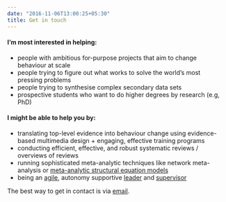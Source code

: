 ```yaml
---
date: "2016-11-06T13:00:25+05:30"
title: Get in touch
---
```


#### I'm most interested in helping:

-   people with ambitious for-purpose projects that aim to change behaviour at scale
-   people trying to figure out what works to solve the world's most pressing problems
-   people trying to synthesise complex secondary data sets
-   prospective students who want to do higher degrees by research (e.g, PhD)

#### I might be able to help you by:

-   translating top-level evidence into behaviour change using evidence-based multimedia design + engaging, effective training programs
-   conducting efficient, effective, and robust systematic reviews / overviews of reviews
-   running sophisticated meta-analytic techniques like network meta-analysis or <a href = "https://cran.r-project.org/web/packages/metaSEM/vignettes/Examples.html">meta-analytic structural equation models</a>
-   being an <a href = "https://www.nature.com/articles/d41586-019-01184-9">agile</a>, autonomy supportive <a href = "https://psycnet.apa.org/record/2018-24069-001">leader</a> and <a href = "https://www.sciencedirect.com/science/article/abs/pii/S0001879120300841">supervisor</a>

The best way to get in contact is via <a href = "mailto: noetel@gmail.com">email</a>.